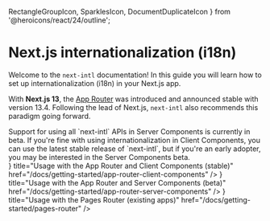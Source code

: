   RectangleGroupIcon,
  SparklesIcon,
  DocumentDuplicateIcon
} from '@heroicons/react/24/outline';

# Next.js internationalization (i18n)

Welcome to the `next-intl` documentation! In this guide you will learn how to set up internationalization (i18n) in your Next.js app.

With **Next.js 13**, the [App Router](https://nextjs.org/docs/app) was introduced and announced stable with version 13.4. Following the lead of Next.js, `next-intl` also recommends this paradigm going forward.

<Callout>
  Support for using all `next-intl` APIs in Server Components is currently in
  beta. If you're fine with using internationalization in Client Components, you
  can use the latest stable release of `next-intl`, but if you're an early
  adopter, you may be interested in the Server Components beta.
</Callout>

<div className="mt-8 flex flex-col gap-4 md:w-2/3">
  <Card
    arrow
    icon={<RectangleGroupIcon />}
    title="Usage with the App Router and Client Components (stable)"
    href="/docs/getting-started/app-router-client-components"
  />
  <Card
    arrow
    icon={<SparklesIcon />}
    title="Usage with the App Router and Server Components (beta)"
    href="/docs/getting-started/app-router-server-components"
  />
  <Card
    arrow
    icon={<DocumentDuplicateIcon />}
    title="Usage with the Pages Router (existing apps)"
    href="/docs/getting-started/pages-router"
  />
</div>
